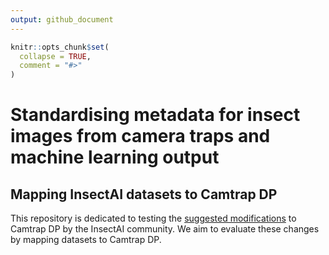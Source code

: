 ```yaml
---
output: github_document
---
```


<!-- README.md is generated from README.Rmd. Please edit that file -->

```r
knitr::opts_chunk$set(
  collapse = TRUE,
  comment = "#>"
)
```

# Standardising metadata for insect images from camera traps and machine learning output 

## Mapping InsectAI datasets to Camtrap DP

This repository is dedicated to testing the [suggested modifications](https://docs.google.com/document/d/1L6m0Z5kQDzlh2m68XGI1M6btXrI-xApqqgOhlzgxhRY/edit?tab=t.0) to Camtrap DP by the InsectAI community. We aim to evaluate these changes by mapping datasets to Camtrap DP.
